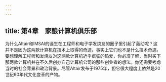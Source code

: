 ```yaml
---
---
---
```

title: 第4章　家酿计算机俱乐部
---




为什么Altair和IMSAI的诞生在工程师和电子学发烧友的圈子里引起了轰动呢？这并不是因为这两款计算机在技术上取得的奇迹，事实上它们也不是什么技术奇迹。要想理解工程师和发烧友对这两款计算机近乎疯狂的热爱，你必须了解，当时买下那两款计算机并在不久后创办自己计算机公司的那些创业者的想法。你还需要考虑当时的社会背景和政治背景。尽管Altair发布于1975年，但它很大程度上依然是20世纪60年代文化变革的产物。